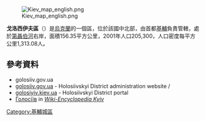 [[Image:Kiev_map_english.png|right]]

'''戈洛西伊夫區'''（{{lang-uk|Голосіївський район|Holosiivs'kyi raion}}）是[[烏克蘭|烏克蘭]]的一個區，位於該國中北部，由首都[[基輔|基輔]]負責管轄，處於[[第聶伯河|第聶伯河]]右岸，面積156.35平方公里，2001年人口205,300，人口密度每平方公里1,313.08人。

==參考資料==
* golosiiv.gov.ua
* [https://web.archive.org/web/20100715062912/http://www.golosiiv.gov.ua/ golosiiv.gov.ua] - Holosiivskyi District administration website {{uk icon}}/{{en icon}}
* [https://web.archive.org/web/20190422070140/http://golosiyiv.kiev.ua/ golosiyiv.kiev.ua] - Holosiivskyi District portal {{uk icon}}
* [http://wek.kiev.ua/wiki/index.php/%D0%93%D0%BE%D0%BB%D0%BE%D1%81%D1%96%D1%97%D0%B2 Голосіїв] {{Wayback|url=http://wek.kiev.ua/wiki/index.php/%D0%93%D0%BE%D0%BB%D0%BE%D1%81%D1%96%D1%97%D0%B2 |date=20070809071130 }} in [http://wek.kiev.ua/ ''Wiki-Encyclopedia Kyiv''] {{Wayback|url=http://wek.kiev.ua/ |date=20071107095536 }} {{uk icon}}

{{coord|50|24|10|N|30|30|55|E|type:adm2nd_scale:100000_source:ruwiki|display=title}}

{{基輔行政區劃}}
{{DEFAULTSORT:戈洛西伊夫}}
[[Category:基輔城區|Category:基輔城區]]

{{KievCity-geo-stub}}